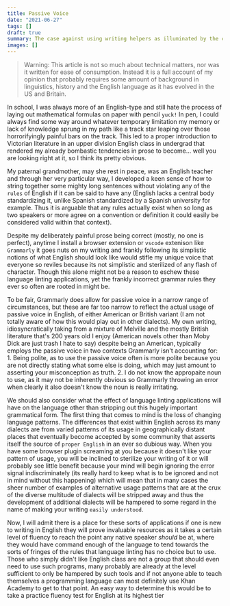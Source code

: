 ```yaml
---
title: Passive Voice
date: "2021-06-27"
tags: []
draft: true
summary: The case against using writing helpers as illuminated by the curious hatred of the passive voice.
images: []
---
```


> Warning: This article is not so much about technical matters, nor was it written for ease of consumption. Instead it is a full account of my opinion that probably requires some amount of background in linguistics, history and the English language as it has evolved in the US and Britain.

In school, I was always more of an English-type and still hate the process of laying out mathematical formulas on paper with pencil `yuck!` In pen, I could always find some way around whatever temporary limitation my memory or lack of knowledge sprung in my path like a track star leaping over those horrorifyingly painful bars on the track. This led to a proper introduction to Victorian literature in an upper division English class in undergrad that rendered my already bombastic tendencies in prose to become... well you are looking right at it, so I think its pretty obvious.

My paternal grandmother, may she rest in peace, was an English teacher and through her very particular way, I developed a keen sense of how to string together some mighty long sentences without violating any of the `rules` of English if it can be said to have any (English lacks a central body standardizing it, unlike Spanish standardized by a Spanish university for example. Thus it is arguable that any rules actually exist when so long as two speakers or more agree on a convention or definition it could easily be considered valid within that context).

Despite my deliberately painful prose being correct (mostly, no one is perfect), anytime I install a browser extension or `vscode` extenison like `Grammarly` it goes nuts on my writing and frankly following its simplistic notions of what English should look like would stifle my unique voice that everyone so reviles because its not simplistic and sterilized of any flash of character. Though this alone might not be a reason to eschew these language linting applications, yet the frankly incorrect grammar rules they ever so often are rooted in might be.

To be fair, Grammarly does allow for passive voice in a narrow range of circumstances, but these are far too narrow to reflect the actual usage of passive voice in English, of either American or British variant (I am not totally aware of how this would play out in other dialects). My own writing, idiosyncratically taking from a mixture of Melville and the mostly British literature that's 200 years old I enjoy (American novels other than Moby Dick are just trash I hate to say) despite being an American, typically employs the passive voice in two contexts Grammarly isn't accounting for: 1. Being polite, as to use the passive voice often is more polite because you are not directly stating what some else is doing, which may just amount to asserting your misconception as truth. 2. I do not know the appropaite noun to use, as it may not be inherently obvious so Grammarly throwing an error when clearly it also doesn't know the noun is really irritating.

We should also consider what the effect of language linting applications will have on the language other than stripping out this hugely important grammatical form. The first thing that comes to mind is the loss of changing language patterns. The differences that exist within English across its many dialects are from varied patterns of its usage in geographically distant places that eventually become accepted by some community that asserts itself the source of `proper English` in an ever so dubious way. When you have some browser plugin screaming at you because it doesn't like your pattern of usage, you will be inclined to sterilize your writing of it or will probably see little benefit because your mind will begin ignoring the error signal indiscriminately (its really hard to keep what is to be ignored and not in mind without this happening) which will mean that in many cases the sheer number of examples of alternative usage patterns that are at the crux of the diverse multitude of dialects will be stripped away and thus the development of additional dialects will be hampered to some regard in the name of making your writing `easily understood`.

Now, I will admit there is a place for these sorts of applications if one is new to writing in English they will prove invaluable resources as it takes a certain level of fluency to reach the point any native speaker _should_ be at, where they would have command enough of the language to tend towards the sorts of fringes of the rules that language linting has no choice but to use. Those who simply didn't like English class are not a group that should even need to use such programs, many probably are already at the level sufficient to only be hampered by such tools and if not anyone able to teach themselves a programming language can most definitely use Khan Academy to get to that point. An easy way to determine this would be to take a practice fluency test for English at its highest tier
